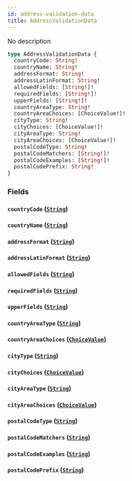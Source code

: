 ```yaml
---
id: address-validation-data
title: AddressValidationData
---
```



No description

```graphql
type AddressValidationData {
  countryCode: String!
  countryName: String!
  addressFormat: String!
  addressLatinFormat: String!
  allowedFields: [String!]!
  requiredFields: [String!]!
  upperFields: [String!]!
  countryAreaType: String!
  countryAreaChoices: [ChoiceValue!]!
  cityType: String!
  cityChoices: [ChoiceValue!]!
  cityAreaType: String!
  cityAreaChoices: [ChoiceValue!]!
  postalCodeType: String!
  postalCodeMatchers: [String!]!
  postalCodeExamples: [String!]!
  postalCodePrefix: String!
}
```


### Fields

#### `countryCode` ([`String`](../../../developer/api-reference/scalars/string))




#### `countryName` ([`String`](../../../developer/api-reference/scalars/string))




#### `addressFormat` ([`String`](../../../developer/api-reference/scalars/string))




#### `addressLatinFormat` ([`String`](../../../developer/api-reference/scalars/string))




#### `allowedFields` ([`String`](../../../developer/api-reference/scalars/string))




#### `requiredFields` ([`String`](../../../developer/api-reference/scalars/string))




#### `upperFields` ([`String`](../../../developer/api-reference/scalars/string))




#### `countryAreaType` ([`String`](../../../developer/api-reference/scalars/string))




#### `countryAreaChoices` ([`ChoiceValue`](../../../developer/api-reference/objects/choice-value))




#### `cityType` ([`String`](../../../developer/api-reference/scalars/string))




#### `cityChoices` ([`ChoiceValue`](../../../developer/api-reference/objects/choice-value))




#### `cityAreaType` ([`String`](../../../developer/api-reference/scalars/string))




#### `cityAreaChoices` ([`ChoiceValue`](../../../developer/api-reference/objects/choice-value))




#### `postalCodeType` ([`String`](../../../developer/api-reference/scalars/string))




#### `postalCodeMatchers` ([`String`](../../../developer/api-reference/scalars/string))




#### `postalCodeExamples` ([`String`](../../../developer/api-reference/scalars/string))




#### `postalCodePrefix` ([`String`](../../../developer/api-reference/scalars/string))






